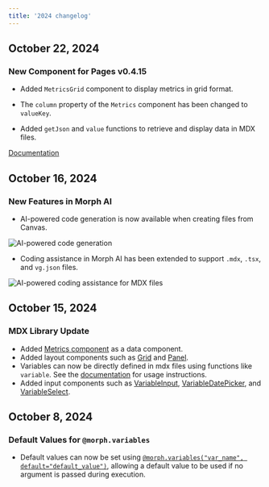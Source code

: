 ```yaml
---
title: '2024 changelog'
---
```


## October 22, 2024

### New Component for Pages v0.4.15

- Added `MetricsGrid` component to display metrics in grid format.

- The `column` property of the `Metrics` component has been changed to `valueKey`.

- Added `getJson` and `value` functions to retrieve and display data in MDX files.

[Documentation](/data-application/en/data-components)

## October 16, 2024

### New Features in Morph AI

- AI-powered code generation is now available when creating files from Canvas.

<img
    src="/assets/images/changelog/2024/changelog-ai-code-generation.png"
    alt="AI-powered code generation"
/>

- Coding assistance in Morph AI has been extended to support `.mdx`, `.tsx`, and `vg.json` files.

<img
    src="/assets/images/changelog/2024/changelog-mdx-codeassistant.png"
    alt="AI-powered coding assistance for MDX files"
/>

## October 15, 2024

### MDX Library Update

- Added [Metrics component](/data-application/en/data-components#metrics) as a data component.
- Added layout components such as [Grid](/data-application/en/layout-components#grid) and [Panel](/data-application/en/layout-components#panel).
- Variables can now be directly defined in mdx files using functions like `variable`. See the [documentation](/data-application/en/use-variables) for usage instructions.
- Added input components such as [VariableInput](/data-application/en/use-variables#variableinput), [VariableDatePicker](/data-application/en/use-variables#variabledatepicker), and [VariableSelect](/data-application/en/use-variables#variableselect).

## October 8, 2024

### Default Values for `@morph.variables`

- Default values can now be set using [`@morph.variables("var_name", default="default_value")`](/sql-python/en/python/morph-variables), allowing a default value to be used if no argument is passed during execution.